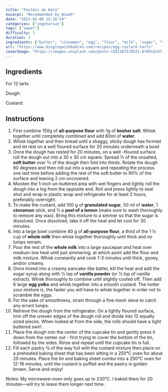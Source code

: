 ```yaml
---
title: "Pastéis de Nata"
excerpt: "Recommended by Niamh"
date: "2021-02-08 15:38:59"
categories: ["vegetarian"]
tags: ["sweet"]
difficulty: 3
duration: 3
ingredients: ["butter", "cinnamon", "egg", "flour", "milk", "sugar", "vanilla"]
url: "https://www.bingingwithbabish.com/recipes/egg-custard-tarts"
coverImage: "https://images.unsplash.com/photo-1591107576521-87091dc07797?ixlib=rb-1.2.1&ixid=MXwxMjA3fDB8MHxwaG90by1wYWdlfHx8fGVufDB8fHw%3D&auto=format&fit=crop&w=700&q=72"
---
```


## Ingredients

For 12 tarts

Dough:

<ul>
  <Ingredient v="150" t="g" i="flour" />
  <Ingredient v="1" t="g" i="salt" />
  <Ingredient v="80" t="ml" i="water" />
  <Ingredient v="90" t="g" i="butter" />
</ul>

Custard:

<ul>
  <Ingredient v="100" t="g" i="sugar" />
  <Ingredient v="50" t="ml" i="water" />
  <Ingredient v="1" t="stick" i="cinnamon" optional />
  <Ingredient v="0.5" t="piece" i="lemon peel" optional />
  <Ingredient v="40" t="g" i="flour" />
  <Ingredient v="360" t="g" i="whole milk" />
  <Ingredient v="0.5" t="tsp" i="vanilla powder" optional />
  <Ingredient v="6" i="egg yolks" />
</ul>

## Instructions

1. First combine 150g of **all-purpose flour** with 1g of **kosher salt**. Whisk together until completely combined and add 80ml of **water**.
2. Whisk together and then knead until a shaggy, sticky dough has formed and let rest on a well floured surface for 20 minutes underneath a bowl
3. Once the dough has rested for 20 minutes, on a well -floured surface roll the dough out into a 30 x 30 cm square. Spread ⅓ of the unsalted, **soft butter** over ⅔ of the dough then fold into thirds. Rotate the dough 90 degrees and then roll out into a square and repeating the process one last time before adding the rest of the soft butter to 90% of the surface and leaving 2 cm uncovered.
4. Moisten the 1-inch un-buttered area with wet fingers and tightly roll the dough into a log from the opposite end. Roll and press lightly to seal shut and wrap in plastic wrap and refrigerate for at least 2 hours, preferably overnight.
5. To make the custard, add 100 g of **granulated sugar**, 50 ml of **water**, 1 **cinnamon** stick, and ½ a **peel of a lemon** (make sure to wash thoroughly to remove any wax). Bring this mixture to a simmer so that the sugar is dissolved. Once dissolved, take it off the heat and let cool for 30 minutes.
6. Into a large bowl combine 40 g of **all-purpose flour**, a third of the 1 ½ cup of **whole milk** then whisk together thoroughly until thick and no lumps remain.
7. Pour the rest of the **whole milk** into a large saucepan and heat over medium-low heat until just simmering, at which point add the flour and milk mixture. Whisk constantly and cook 1-3 minutes until thick, gooey, and/or creamy.
8. Once mixed into a creamy pancake-like batter, kill the heat and add the sugar syrup along with ½ tsp of **vanilla powder** (or ½ tsp of vanilla extract). Whisk thoroughly to combine until slightly cooled off. Then add 6 large **egg yolks** and whisk together into a smooth custard. The hotter your mixture is, the faster you will have to whisk together in order not to scramble the eggs.
9. For the sake of smoothness, strain through a fine mesh sieve to catch any errant lumps.
10. Retrieve the dough from the refrigerator. On a lightly floured surface, trim off the uneven edges of the dough roll and divide into 12 equally sized pieces. When looked at from the side, the rolls should have a tight buttered swirl.
11. Place the dough into the center of the cupcake tin and gently press it down from the center out - first trying to cover the bottom of the tin, followed by the sides. Rinse and repeat until the cupcake tin is full.
12. Fill each pastry ¾ of the way full with the custard mixture then place on a preheated baking sheet that has been sitting in a 250°C oven for about 20 minutes. Place the tin and baking sheet combo into a 250°C oven for 12-16 minutes, until the custard is puffed and the pastry is golden brown. Serve and enjoy!

Notes: My microwave-oven only goes up to 230°C. I baked them for 20 minutes—will try to leave them longer next time.
